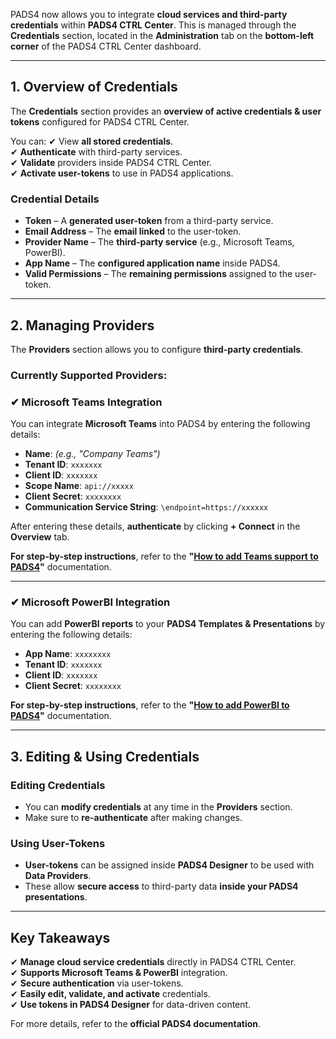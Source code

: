 PADS4 now allows you to integrate **cloud services and third-party credentials** within **PADS4 CTRL Center**. This is managed through the **Credentials** section, located in the **Administration** tab on the **bottom-left corner** of the PADS4 CTRL Center dashboard.

---

## **1. Overview of Credentials**

The **Credentials** section provides an **overview of active credentials & user tokens** configured for PADS4 CTRL Center.

You can:
✔ View **all stored credentials**.\
✔ **Authenticate** with third-party services.\
✔ **Validate** providers inside PADS4 CTRL Center.\
✔ **Activate user-tokens** to use in PADS4 applications.

### **Credential Details**

- **Token** – A **generated user-token** from a third-party service.
- **Email Address** – The **email linked** to the user-token.
- **Provider Name** – The **third-party service** (e.g., Microsoft Teams, PowerBI).
- **App Name** – The **configured application name** inside PADS4.
- **Valid Permissions** – The **remaining permissions** assigned to the user-token.

---

## **2. Managing Providers**

The **Providers** section allows you to configure **third-party credentials**.

### **Currently Supported Providers:**

### **✔ Microsoft Teams Integration**

You can integrate **Microsoft Teams** into PADS4 by entering the following details:

- **Name**: _(e.g., "Company Teams")_
- **Tenant ID**: `xxxxxxx`
- **Client ID**: `xxxxxxx`
- **Scope Name**: `api://xxxxx`
- **Client Secret**: `xxxxxxxx`
- **Communication Service String**: `\endpoint=https://xxxxxx`

After entering these details, **authenticate** by clicking **\+ Connect** in the **Overview** tab.

**For step-by-step instructions**, refer to the **"**[**How to add Teams support to PADS4**](/ctrl-centre/administration/teams)**"** documentation.

---

### **✔ Microsoft PowerBI Integration**

You can add **PowerBI reports** to your **PADS4 Templates & Presentations** by entering the following details:

- **App Name**: `xxxxxxxx`
- **Tenant ID**: `xxxxxxx`
- **Client ID**: `xxxxxxx`
- **Client Secret**: `xxxxxxxx`

**For step-by-step instructions**, refer to the **"**[**How to add PowerBI to PADS4**](/ctrl-centre/administration/Power-BI)**"** documentation.

---

## **3. Editing & Using Credentials**

### **Editing Credentials**

- You can **modify credentials** at any time in the **Providers** section.
- Make sure to **re-authenticate** after making changes.

### **Using User-Tokens**

- **User-tokens** can be assigned inside **PADS4 Designer** to be used with **Data Providers**.
- These allow **secure access** to third-party data **inside your PADS4 presentations**.

---

## **Key Takeaways**

✔ **Manage cloud service credentials** directly in PADS4 CTRL Center.\
✔ **Supports Microsoft Teams & PowerBI** integration.\
✔ **Secure authentication** via user-tokens.\
✔ **Easily edit, validate, and activate** credentials.\
✔ **Use tokens in PADS4 Designer** for data-driven content.

For more details, refer to the **official PADS4 documentation**.